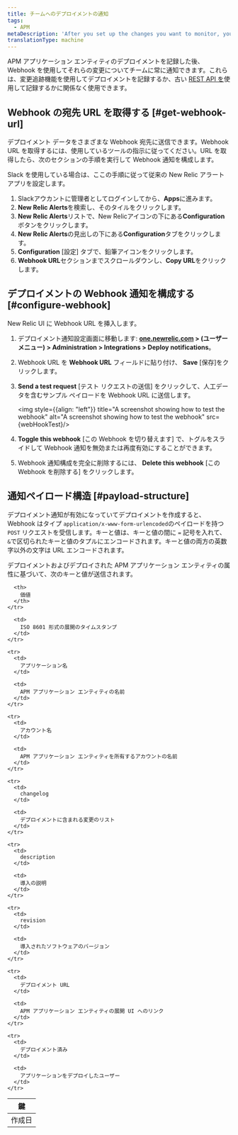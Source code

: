 ```yaml
---
title: チームへのデプロイメントの通知
tags:
  - APM
metaDescription: 'After you set up the changes you want to monitor, you can use a webhook to notify your colleagues about the impacts of those changes.'
translationType: machine
---
```



APM アプリケーション エンティティのデプロイメントを記録した後、Webhook を使用してそれらの変更についてチームに常に通知できます。これらは、変更追跡機能を使用してデプロイメントを記録するか、古い [REST API を](/docs/apm/apm-ui-pages/events/record-deployments/#api-instructions)使用して記録するかに関係なく使用できます。

## Webhook の宛先 URL を取得する [#get-webhook-url]

デプロイメント データをさまざまな Webhook 宛先に送信できます。Webhook URL を取得するには、使用しているツールの指示に従ってください。URL を取得したら、次のセクションの手順を実行して Webhook 通知を構成します。

Slack を使用している場合は、ここの手順に従って従来の New Relic アラート アプリを設定します。

1. Slackアウカントに管理者としてログインしてから、**Apps**に進みます。
2. **New Relic Alerts**を検索し、そのタイルをクリックします。
3. **New Relic Alerts**リストで、New Relicアイコンの下にある**Configuration**ボタンをクリックします。
4. **New Relic Alerts**の見出しの下にある**Configuration**タブをクリックします。
5. **Configuration** \[設定] タブで、鉛筆アイコンをクリックします。
6. **Webhook URL**セクションまでスクロールダウンし、**Copy URL**をクリックします。

## デプロイメントの Webhook 通知を構成する [#configure-webhook]

New Relic UI に Webhook URL を挿入します。

1. デプロイメント通知設定画面に移動します: **[one.newrelic.com](https://one.newrelic.com/) > (ユーザーメニュー) > Administration > Integrations > Deploy notifications**。

2. Webhook URL を **Webhook URL** フィールドに貼り付け、 **Save** \[保存]をクリックします。

3. **Send a test request** \[テスト リクエストの送信] をクリックして、人工データを含むサンプル ペイロードを Webhook URL に送信します。

   <img style={{align: "left"}} title="A screenshot showing how to test the webhook" alt="A screenshot showing how to test the webhook" src={webHookTest}/>

4. **Toggle this webhook** \[この Webhook を切り替えます] で、トグルをスライドして Webhook 通知を無効または再度有効にすることができます。

5. Webhook 通知構成を完全に削除するには、 **Delete this webhook** \[この Webhook を削除する] をクリックします。

## 通知ペイロード構造 [#payload-structure]

デプロイメント通知が有効になっていてデプロイメントを作成すると、Webhook はタイプ `application/x-www-form-urlencoded`のペイロードを持つ `POST` リクエストを受信します。キーと値は、キーと値の間に `=` 記号を入れて、 `&`で区切られたキーと値のタプルにエンコードされます。キーと値の両方の英数字以外の文字は URL エンコードされます。

デプロイメントおよびデプロイされた APM アプリケーション エンティティの属性に基づいて、次のキーと値が送信されます。

<table>
  <thead>
    <tr>
      <th>
        鍵
      </th>

      <th>
        価値
      </th>
    </tr>
  </thead>

  <tbody>
    <tr>
      <td>
        作成日
      </td>

      <td>
        ISO 8601 形式の展開のタイムスタンプ
      </td>
    </tr>

    <tr>
      <td>
        アプリケーション名
      </td>

      <td>
        APM アプリケーション エンティティの名前
      </td>
    </tr>

    <tr>
      <td>
        アカウント名
      </td>

      <td>
        APM アプリケーション エンティティを所有するアカウントの名前
      </td>
    </tr>

    <tr>
      <td>
        changelog
      </td>

      <td>
        デプロイメントに含まれる変更のリスト
      </td>
    </tr>

    <tr>
      <td>
        description
      </td>

      <td>
        導入の説明
      </td>
    </tr>

    <tr>
      <td>
        revision
      </td>

      <td>
        導入されたソフトウェアのバージョン
      </td>
    </tr>

    <tr>
      <td>
        デプロイメント URL
      </td>

      <td>
        APM アプリケーション エンティティの展開 UI へのリンク
      </td>
    </tr>

    <tr>
      <td>
        デプロイメント済み
      </td>

      <td>
        アプリケーションをデプロイしたユーザー
      </td>
    </tr>
  </tbody>
</table>